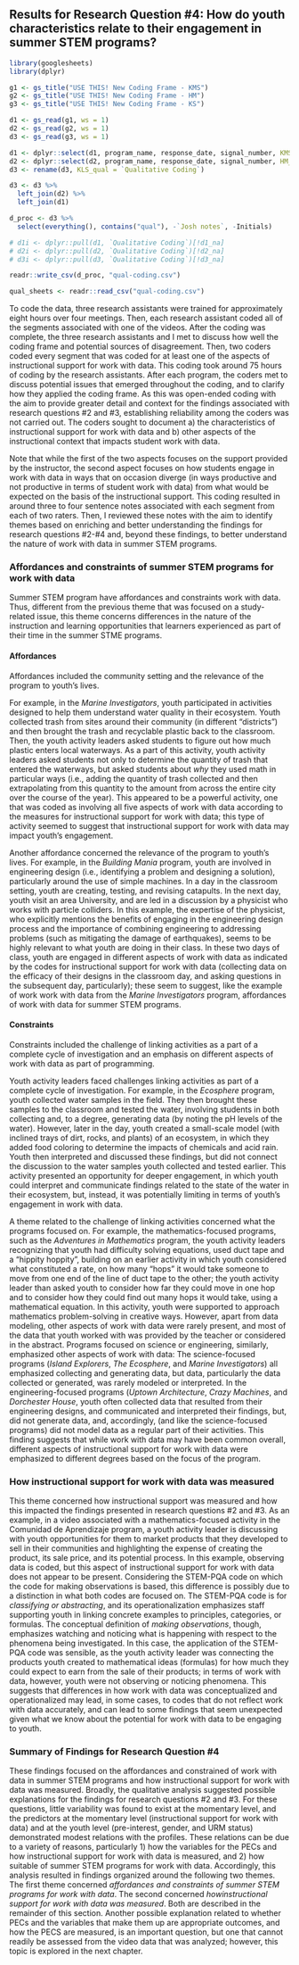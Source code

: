 ## Results for Research Question #4: How do youth characteristics relate to their engagement in summer STEM programs?

```r

library(googlesheets)
library(dplyr)

g1 <- gs_title("USE THIS! New Coding Frame - KMS")
g2 <- gs_title("USE THIS! New Coding Frame - HM")
g3 <- gs_title("USE THIS! New Coding Frame - KS")

d1 <- gs_read(g1, ws = 1)
d2 <- gs_read(g2, ws = 1)
d3 <- gs_read(g3, ws = 1)

d1 <- dplyr::select(d1, program_name, response_date, signal_number, KMS_qual = `Qualitative Coding`)
d2 <- dplyr::select(d2, program_name, response_date, signal_number, HM_qual = `Qualitative Coding`)
d3 <- rename(d3, KLS_qual = `Qualitative Coding`)

d3 <- d3 %>%
  left_join(d2) %>%
  left_join(d1)

d_proc <- d3 %>%
  select(everything(), contains("qual"), -`Josh notes`, -Initials)

# d1i <- dplyr::pull(d1, `Qualitative Coding`)[!d1_na]
# d2i <- dplyr::pull(d2, `Qualitative Coding`)[!d2_na]
# d3i <- dplyr::pull(d3, `Qualitative Coding`)[!d3_na]

readr::write_csv(d_proc, "qual-coding.csv")
```

```r
qual_sheets <- readr::read_csv("qual-coding.csv")
```

To code the data, three research assistants were trained for approximately eight hours over four meetings. Then, each research assistant coded all of the segments associated with one of the videos. After the coding was complete, the three research assistants and I met to discuss how well the coding frame and potential sources of disagreement. Then, two coders coded every segment that was coded for at least one of the aspects of instructional support for work with data. This coding took around 75 hours of coding by the research assistants. After each program, the coders met to discuss potential issues that emerged throughout the coding, and to clarify how they applied the coding frame. As this was open-ended coding with the aim to provide greater detail and context for the findings associated with research questions #2 and #3, establishing reliability among the coders was not carried out. The coders sought to document a) the characteristics of instructional support for work with data and b) other aspects of the instructional context that impacts student work with data.

Note that while the first of the two aspects focuses on the support provided by the instructor, the second aspect focuses on how students engage in work with data in ways that on occasion diverge (in ways productive and not productive in terms of student work with data) from what would be expected on the basis of the instructional support. This coding resulted in around three to four sentence notes associated with each segment from each of two raters. Then, I reviewed these notes with the aim to identify themes based on enriching and better understanding the findings for research questions #2-#4 and, beyond these findings, to better understand the nature of work with data in summer STEM programs.

### Affordances and constraints of summer STEM programs for work with data

Summer STEM program have affordances and constraints work with data. Thus, different from the previous theme that was focused on a study-related issue, this theme concerns differences in the nature of the instruction and learning opportunities that learners experienced as part of their time in the summer STME programs.

#### Affordances

Affordances included the community setting and the relevance of the program to youth's lives.

For example, in the *Marine Investigators*, youth participated in activities designed to help them understand water quality in their ecosystem. Youth collected trash from sites around their community (in different "districts") and then brought the trash and recyclable plastic back to the classroom. Then, the youth activity leaders asked students to figure out how much plastic enters local waterways. As a part of this activity, youth activity leaders asked students not only to determine the quantity of trash that entered the waterways, but asked students about *why* they used math in particular ways (i.e., adding the quantity of trash collected and then extrapolating from this quantity to the amount from across the entire city over the course of the year). This appeared to be a powerful activity, one that was coded as involving all five aspects of work with data according to the measures for instructional support for work with data; this type of activity seemed to suggest that instructional support for work with data may impact youth's engagement.

Another affordance concerned the relevance of the program to youth's lives. For example, in the *Building Mania* program, youth are involved in engineering design (i.e., identifying a problem and designing a solution), particularly around the use of simple machines. In a day in the classroom setting, youth are creating, testing, and revising catapults. In the next day, youth visit an area University, and are led in a discussion by a physicist who works with particle colliders. In this example, the expertise of the physicist, who explicitly mentions the benefits of engaging in the engineering design process and the importance of combining engineering to addressing problems (such as mitigating the damage of earthquakes), seems to be highly relevant to what youth are doing in their class. In these two days of class, youth are engaged in different aspects of work with data as indicated by the codes for instructional support for work with data (collecting data on the efficacy of their designs in the classroom day, and asking questions in the subsequent day, particularly); these seem to suggest, like the example of work work with data from the *Marine Investigators* program, affordances of work with data for summer STEM programs.

#### Constraints

Constraints included the challenge of linking activities as a part of a complete cycle of investigation and an emphasis on different aspects of work with data as part of programming.

Youth activity leaders faced challenges linking activities as part of a complete cycle of investigation. For example, in the *Ecosphere* program, youth collected water samples in the field. They then brought these samples to the classroom and tested the water, involving students in both collecting and, to a degree, generating data (by noting the pH levels of the water). However, later in the day, youth created a small-scale model (with inclined trays of dirt, rocks, and plants) of an ecosystem, in which they added food coloring to determine the impacts of chemicals and acid rain. Youth then interpreted and discussed these findings, but did not connect the discussion to the water samples youth collected and tested earlier. This activity presented an opportunity for deeper engagement, in which youth could interpret and communicate findings related to the state of the water in their ecosystem, but, instead, it was potentially limiting in terms of youth's engagement in work with data.

A theme related to the challenge of linking activities concerned what the programs focused on. For example, the mathematics-focused programs, such as the *Adventures in Mathematics* program, the youth activity leaders recognizing that youth had difficulty solving equations, used duct tape and a "hippity hoppity", building on an earlier activity in which youth considered what constituted a rate, on how many "hops" it would take someone to move from one end of the line of duct tape to the other; the youth activity leader than asked youth to consider how far they could move in one hop and to consider how they could find out many hops it would take, using a mathematical equation. In this activity, youth were supported to approach mathematics problem-solving in creative ways. However, apart from data modeling, other aspects of work with data were rarely present, and most of the data that youth worked with was provided by the teacher or considered in the abstract. Programs focused on science or engineering, similarly, emphasized other aspects of work with data: The science-focused programs (*Island Explorers*, *The Ecosphere*, and *Marine Investigators*) all emphasized collecting and generating data, but data, particularly the data collected or generated, was rarely modeled or interpreted. In the engineering-focused programs (*Uptown Architecture*, *Crazy Machines*, and *Dorchester House*, youth often collected data that resulted from their engineering designs, and communicated and interpreted their findings, but, did not generate data, and, accordingly, (and like the science-focused programs) did not model data as a regular part of their activities. This finding suggests that while work with data may have been common overall, different aspects of instructional support for work with data were emphasized to different degrees based on the focus of the program.

<!-- A final constraint Regarding emphasizing outcomes other than the capacity to work with data, the programs emphasized outcomes such as youth's confidence in their learning, planning skills, and ability to collaborate. These outcomes are complimentary to building youth's ability to work with data, but at the same time, they meant that over the approximately four weeks of the program, limited time was dedicated to work with data ... Related, on occasion, youth demonstrated a reluctance to engage in what they perceived as "school" activities. -->

### How instructional support for work with data was measured

This theme concerned how instructional support was measured and how this impacted the findings presented in research questions #2 and #3. As an example, in a video associated with a mathematics-focused activity in the Comunidad de Aprendizaje program, a youth activity leader is discussing with youth opportunities for them to market products that they developed to sell in their communities and highlighting the expense of creating the product, its sale price, and its potential process. In this example, observing data is coded, but this aspect of instructional support for work with data does not appear to be present. Considering the STEM-PQA code on which the code for making observations is based, this difference is possibly due to a distinction in what both codes are focused on. The STEM-PQA code is for *classifying or abstracting*, and its operationalization emphasizes staff supporting youth in linking concrete examples to principles, categories, or formulas. The conceptual definition of *making observations*, though, emphasizes watching and noticing what is happening with respect to the phenomena being investigated. In this case, the application of the STEM-PQA code was sensible, as the youth activity leader was connecting the products youth created to mathematical ideas (formulas) for how much they could expect to earn from the sale of their products; in terms of work with data, however, youth were not observing or noticing phenomena. This suggests that differences in how work with data was conceptualized and operationalized may lead, in some cases, to codes that do not reflect work with data accurately, and can lead to some findings that seem unexpected given what we know about the potential for work with data to be engaging to youth.

### Summary of Findings for Research Question #4

These findings focused on the affordances and constrained of work with data in summer STEM programs and how instructional support for work with data was measured. Broadly, the qualitative analysis suggested possible explanations for the findings for research questions #2 and #3. For these questions, little variability was found to exist at the momentary level, and the predictors at the momentary level (instructional support for work with data) and at the youth level (pre-interest, gender, and URM status) demonstrated modest relations with the profiles. These relations can be due to a variety of reasons, particularly 1) how the variables for the PECs and how instructional support for work with data is measured, and 2) how suitable of summer STEM programs for work with data. Accordingly, this analysis resulted in findings organized around the following two themes. The first theme concerned *affordances and constraints of summer STEM programs for work with data*. The second concerned *howinstructional support for work with data was measured*. Both are described in the remainder of this section. Another possible explanation related to whether PECs and the variables that make them up are appropriate outcomes, and how the PECS are measured, is an important question, but one that cannot readily be assessed from the video data that was analyzed; however, this topic is explored in the next chapter.
